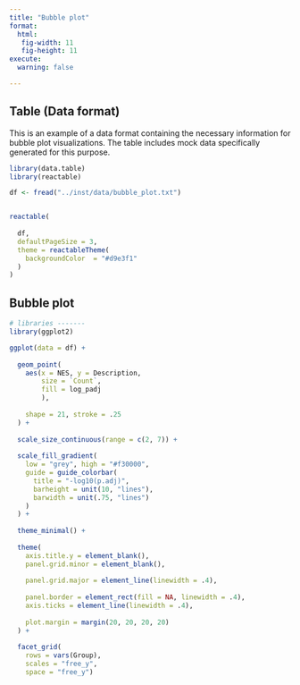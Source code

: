 ```yaml
---
title: "Bubble plot"
format:
  html:
   fig-width: 11
   fig-height: 11
execute: 
  warning: false

---
```


## Table (Data format)

This is an example of a data format containing the necessary information for bubble plot visualizations. The table includes mock data specifically generated for this purpose.


```r

library(data.table)
library(reactable)

df <- fread("../inst/data/bubble_plot.txt") 


reactable(
  
  df, 
  defaultPageSize = 3,
  theme = reactableTheme(
    backgroundColor  = "#d9e3f1"
  )
)
```

## Bubble plot


```r

# libraries -------
library(ggplot2)

ggplot(data = df) +
  
  geom_point(
    aes(x = NES, y = Description,
        size = `Count`, 
        fill = log_padj
        ),
    
    shape = 21, stroke = .25
  ) +
  
  scale_size_continuous(range = c(2, 7)) +
  
  scale_fill_gradient(
    low = "grey", high = "#f30000",
    guide = guide_colorbar(
      title = "-log10(p.adj)",
      barheight = unit(10, "lines"),
      barwidth = unit(.75, "lines")
    )
  ) +
  
  theme_minimal() +
  
  theme(
    axis.title.y = element_blank(),
    panel.grid.minor = element_blank(),
    
    panel.grid.major = element_line(linewidth = .4),
    
    panel.border = element_rect(fill = NA, linewidth = .4),
    axis.ticks = element_line(linewidth = .4),
    
    plot.margin = margin(20, 20, 20, 20)
  ) +
  
  facet_grid(
    rows = vars(Group),
    scales = "free_y",
    space = "free_y")

```
